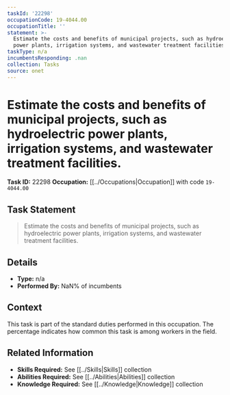```yaml
---
taskId: '22298'
occupationCode: 19-4044.00
occupationTitle: ''
statement: >-
  Estimate the costs and benefits of municipal projects, such as hydroelectric
  power plants, irrigation systems, and wastewater treatment facilities.
taskType: n/a
incumbentsResponding: .nan
collection: Tasks
source: onet
---
```

# Estimate the costs and benefits of municipal projects, such as hydroelectric power plants, irrigation systems, and wastewater treatment facilities.

**Task ID:** 22298
**Occupation:** [[../Occupations|Occupation]] with code `19-4044.00`

## Task Statement

> Estimate the costs and benefits of municipal projects, such as hydroelectric power plants, irrigation systems, and wastewater treatment facilities.

## Details

- **Type:** n/a
- **Performed By:** NaN% of incumbents

## Context

This task is part of the standard duties performed in this occupation. The percentage indicates how common this task is among workers in the field.

## Related Information

- **Skills Required:** See [[../Skills|Skills]] collection
- **Abilities Required:** See [[../Abilities|Abilities]] collection
- **Knowledge Required:** See [[../Knowledge|Knowledge]] collection
